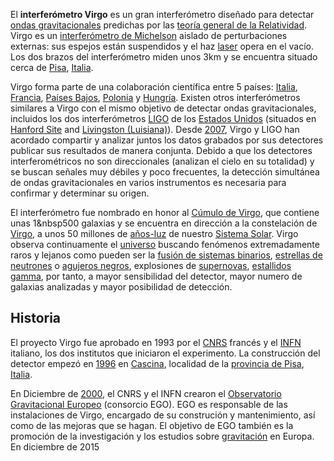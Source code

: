 El '''interferómetro Virgo''' es un gran interferómetro diseñado para detectar [[ondas gravitacionales]] predichas por las [[teoría general de la Relatividad]]. Virgo es un [[interferómetro de Michelson]] aislado de perturbaciones externas: sus espejos están suspendidos y el haz [[laser]] opera en el vacío. Los dos brazos del interferómetro miden unos 3km y se encuentra situado cerca de [[Pisa]], [[Italia]].

Virgo forma parte de una colaboración científica entre 5 países: [[Italia]], [[Francia]], [[Países Bajos]], [[Polonia]] y [[Hungría]]. Existen otros interferómetros similares a Virgo con el mismo objetivo de detectar ondas gravitacionales, incluidos los dos interferómetros [[LIGO]] de los [[Estados Unidos]] (situados en [[Hanford Site]] and [[Livingston (Luisiana)]]). Desde [[2007]], Virgo y LIGO han acordado compartir y analizar juntos los datos grabados por sus detectores publicar sus resultados de manera conjunta. Debido a que los detectores interferométricos no son direccionales (analizan el cielo en su totalidad) y se buscan señales muy débiles y poco frecuentes, la detección simultánea de ondas gravitacionales en varios instrumentos es necesaria para confirmar y determinar su origen.

El interferómetro fue nombrado en honor al [[Cúmulo de Virgo]], que contiene unas 1&nbsp500 galaxias y se encuentra en dirección a la constelación de [[Virgo (constelación)|Virgo]], a unos 50 millones de [[años-luz]] de nuestro [[Sistema Solar]]. Virgo observa continuamente el [[universo]] buscando fenómenos extremadamente raros y lejanos como pueden ser la [[fusión de sistemas binarios]], [[estrellas de neutrones]] o [[agujeros negros]], explosiones de [[supernovas]], [[estallidos gamma]], por tanto, a mayor sensibilidad del detector, mayor numero de galaxias analizadas y mayor posibilidad de detección.

== Historia ==
El proyecto Virgo fue aprobado en 1993 por el [[CNRS]] francés y el [[INFN]] italiano, los dos institutos que iniciaron el experimento. La construcción del detector empezó en [[1996]] en [[Cascina]], localidad de la [[provincia de Pisa]], [[Italia]].

En Diciembre de [[2000]], el CNRS y el INFN crearon el [[Observatorio Gravitacional Europeo]] (consorcio EGO). EGO es responsable de las instalaciones de Virgo, encargado de su construción y mantenimiento, así como de las mejoras que se hagan. El objetivo de EGO también es la promoción de la investigación y los estudios sobre [[gravitación]] en Europa. En diciembre de 2015
